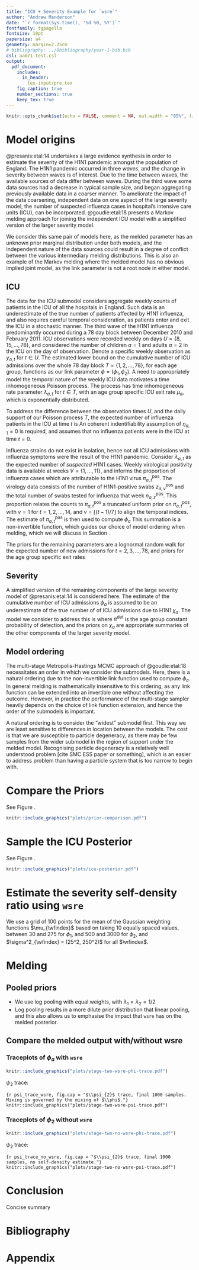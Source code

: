 ```yaml
---
title: "ICU + Severity Example for `wsre`"
author: "Andrew Manderson"
date: "`r format(Sys.time(), '%d %B, %Y')`"
fontfamily: tgpagella
fontsize: 10pt
papersize: a4
geometry: margin=2.25cm
# bibliography: ../0bibliography/year-1-bib.bib
csl: aam71-test.csl
output: 
  pdf_document:
    includes:
      in_header:
        tex-input/pre.tex
    fig_caption: true
    number_sections: true
    keep_tex: true
---
```

```r
knitr::opts_chunk$set(echo = FALSE, comment = NA, out.width = "85%", fig.align = "center", auto_pdf = TRUE)
```

# Model origins

@presanis:etal:14 undertakes a large evidence synthesis in order to estimate the severity of the H1N1 pandemic amongst the population of England.
The H1N1 pandemic occurred in three _waves_, and the change in severity between waves is of interest.
Due to the time between waves, the available sources of data differ between waves.
During the third wave some data sources had a decrease in typical sample size, and began aggregating previously available data in a coarser manner.
To ameliorate the impact of the data coarsening, independent data on one aspect of the large severity model, the number of suspected influenza cases in hospital's intensive care units (ICU), can be incorporated.
@goudie:etal:18 presents a Markov melding approach for joining the independent ICU model with a simplified version of the larger severity model.

We consider this same pair of models here, as the melded parameter has an unknown prior marginal distribution under both models, and the independent nature of the data sources could result in a degree of conflict between the various intermediary melding distributions.
This is also an example of the Markov melding where the melded model has no obvious implied joint model, as the link parameter is not a root node in either model.

## ICU

The data for the ICU submodel considers aggregate weekly counts of patients in the ICU of all the hospitals in England.
Such data is an underestimate of the true number of patients affected by H1N1 influenza, and also requires careful temporal consideration, as patients enter and exit the ICU in a stochastic manner.
The third wave of the H1N1 influenza predominantly occurred during a 78 day block between December 2010 and February 2011.
ICU observations were recorded weekly on days $U = \{8, 15, \ldots, 78\}$, and considered the number of children $a = 1$ and adults $a = 2$ in the ICU on the day of observation.
Denote a specific weekly observation as $y_{a, t}$ for $t \in U$.
The estimated lower bound on the cumulative number of ICU admissions over the whole 78 day block $T = \{1, 2, \ldots, 78\}$, for each age group, functions as our link parameter $\phi = (\phi_{1}, \phi_2)$.
A need to appropriately model the temporal nature of the weekly ICU data motivates a time inhomogeneous Poisson process.
The process has time inhomogeneous rate parameter $\lambda_{a, t}$ for $t \in T$, with an age group specific ICU exit rate $\mu_{a}$, which is exponentially distributed.

To address the difference between the observation times $U$, and the daily support of our Poisson process $T$, the expected number of influenza patients in the ICU at time $t$ is
\input{tex-input/icu-model/0010-thinned-poisson-process.tex}
An coherent indentifiability assumption of $\eta_{a, 1} = 0$ is required, and assumes that no influenza patients were in the ICU at time $t = 0$.

Influenza strains do not exist in isolation, hence not all ICU admissions with influenza symptoms were the result of the H1N1 pandemic.
Consider $\lambda_{a, t}$ as the expected number of _suspected_ H1N1 cases.
Weekly virological positivity data is available at weeks $V = \{1, \ldots, 11\}$, and informs the proportion of influenza cases which are attributable to the H1N1 virus $\pi_{a, t}^{\text{pos}}$.
The virology data consists of the number of H1N1-positive swabs $z_{a, v}^{\text{pos}}$ and the total number of swabs tested for influenza that week $n_{a, z}^{\text{pos}}$.
This proportion relates the counts to $\pi_{a, t}^{\text{pos}}$ a truncated uniform prior on $\pi_{a, t}^{\text{pos}}$,
\input{tex-input/icu-model/0020-pipos-unif-model.tex}
with $v = 1$ for $t = 1, 2, \ldots, 14$, and $v = \lfloor(t - 1) \mathop{/} 7 \rfloor$ to align the temporal indices.
The estimate of $\pi_{a, t}^{\text{pos}}$ is then used to compute $\phi_{a}$
\input{tex-input/icu-model/0021-phi-icu-calc.tex}
This summation is a non-invertible function, which guides our choice of model ordering when melding, which we will discuss in Section&nbsp;\ref{model-ordering}.

The priors for the remaining parameters are a lognormal random walk for the expected number of new admissions 
\input{tex-input/icu-model/0030-prior-set-one.tex}
for $t = 2, 3, \ldots, 78$, and priors for the age group specific exit rates
\input{tex-input/icu-model/0040-prior-set-two.tex}

## Severity

A simplified version of the remaining components of the large severity model of @presanis:etal:14 is considered here.
The estimate of the cumulative number of ICU admissions $\phi_{a}$ is assumed to be an underestimate of the true number of of ICU admissions due to H1N1 $\chi_{a}$.
The model we consider to address this is 
\input{tex-input/icu-model/0050-sev-submodel.tex}
where $\pi^{\text{det}}$ is the age group constant probability of detection, and the priors on $\chi_{a}$ are appropriate summaries of the other components of the larger severity model.

## Model ordering

The multi-stage Metropolis-Hastings MCMC approach of @goudie:etal:18 necessitates an order in which we consider the submodels.
Here, there is a natural ordering due to the non-invertible link function used to compute $\phi_{a}$.
In general melding is mathematically insensitive to this ordering, as any link function can be extended into an invertible one without affecting the outcome.
However, in practice the performance of the multi-stage sampler heavily depends on the choice of link function extension, and hence the order of the submodels is important.

A natural ordering is to consider the "widest" submodel first.
This way we are least sensitive to differences in location between the models.
The cost is that we are susceptible to particle degeneracy, as there may be few samples from the wider submodel in the region of support under the melded model.
Recognising particle degeneracy is a relatively well understood problem [cite SMC ESS paper or something], which is an easier to address problem than having a particle system that is too narrow to begin with.

# Compare the Priors

See Figure&nbsp;\ref{fig:prior_comparison}.

```r
knitr::include_graphics("plots/prior-comparison.pdf")
```

# Sample the ICU Posterior

See Figure&nbsp;\ref{fig:icu_post_plot}.

```r
knitr::include_graphics("plots/icu-posterior.pdf")
```


# Estimate the severity self-density ratio using `wsre`

We use a grid of 100 points for the mean of the Gaussian weighting functions $\mu_{\wfindex}$ based on taking 10 equally spaced values, between 30 and 275 for $\phi_{1}$, and 500 and 3000 for $\phi_{2}$, and $\sigma^2_{\wfindex} = (25^2, 250^2)$ for all $\wfindex$.


# Melding


## Pooled priors

<!-- - Eventually I would like to compare linear / log pooling.
    - It's an easy, drop in replacement.
 -->
- We use log pooling with equal weights, with $\lambda_{1} = \lambda_{2} = 1 \mathop{/}2$
- Log pooling results in a more dilute prior distribution that linear pooling, and this also allows us to emphasise the impact that `wsre` has on the melded posterior.


## Compare the melded output with/without wsre

### Traceplots of $\phi_{a}$ __with__ `wsre`

```r
knitr::include_graphics("plots/stage-two-wsre-phi-trace.pdf")
```

$\psi_{2}$ trace:

```{r psi_trace_wsre, fig.cap = "$\\psi_{2}$ trace, final 1000 samples. Mixing is governed by the mixing of $\\phi$."}
knitr::include_graphics("plots/stage-two-wsre-psi-trace.pdf")
```

### Traceplots of $\phi_{2}$ __without__ `wsre`

```r
knitr::include_graphics("plots/stage-two-no-wsre-phi-trace.pdf")
```

$\psi_{2}$ trace:

```{r psi_trace_no_wsre, fig.cap = "$\\psi_{2}$ trace, final 1000 samples, no self-density estimate."}
knitr::include_graphics("plots/stage-two-no-wsre-psi-trace.pdf")
```

# Conclusion

Concise summary

<!-- -------------------- END OF MAIN BODY OF DOCUMENT -------------------- -->
\newpage

<!-- The {-} tag here suppresses the section numbering. -->
# Bibliography {-}

<!-- This makes pandoc-citeproc put the references before the end of document. -->
<div id="refs"></div>

\newpage

<!-- Now switch to alphabetical numbering for the appendix, and reset the counter. -->
\renewcommand{\thesection}{\Alph{section}}
\setcounter{section}{0}

# Appendix 